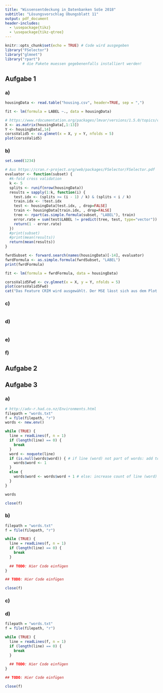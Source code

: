```yaml
---
title: "Wissensentdeckung in Datenbanken SoSe 2018"
subtitle: "Lösungsvorschlag Übungsblatt 11"
output: pdf_document
header-includes: 
  - \usepackage{tikz}
  - \usepackage{tikz-qtree}
---
```


```r
knitr::opts_chunk$set(echo = TRUE) # Code wird ausgegeben
library("FSelector")
library("glmnet")
library("rpart")
        # die Pakete muessen gegebenenfalls installiert werden!
```
## Aufgabe 1

### a)
```r
housingData <- read.table("housing.csv", header=TRUE, sep = ",")

fit <- lm(formula = LABEL ~., data = housingData)

# https://www.rdocumentation.org/packages/lmvar/versions/1.5.0/topics/cv.lm
X <- as.matrix(housingData[,1:13])
Y <- housingData[,14]
corssValid5 <- cv.glmnet(x = X, y = Y, nfolds = 5)
plot(corssValid5)

```

### b)
```r
set.seed(1234)

# Aus https://cran.r-project.org/web/packages/FSelector/FSelector.pdf
evaluator <- function(subset) {
  #k-fold cross validation
  k <- 5
  splits <- runif(nrow(housingData))
  results = sapply(1:k, function(i) {
    test.idx <- (splits >= (i - 1) / k) & (splits < i / k)
    train.idx <- !test.idx
    test <- housingData[test.idx, , drop=FALSE]
    train <- housingData[train.idx, , drop=FALSE]
    tree <- rpart(as.simple.formula(subset, "LABEL"), train)
    error.rate = sum(test$LABEL != predict(tree, test, type="vector")) / nrow(test)
    return(1 - error.rate)
  })
  #print(subset)
  #print(mean(results))
  return(mean(results))
}

fwrdSubset <- forward.search(names(housingData)[-14], evaluator)
fwrdFormula <- as.simple.formula(fwrdSubset, "LABEL")
print(fwrdFormula)

fit <- lm(formula = fwrdFormula, data = housingData)

corssValid5Fwd <- cv.glmnet(x = X, y = Y, nfolds = 5)
plot(corssValid5Fwd)
cat("Das Feature CRIM wird ausgewählt. Der MSE lässt sich aus dem Plot ablesen.")
```

### c)
```r
```

### d)
```r
```

### e)

### f)

## Aufgabe 2
\begin{table}[]
\begin{tabular}{lllll}
\hline
Algorithmus            & Online & Laufzeit        & Speicher        & Aufgabe        \\ \hline
Naive Bayes            & nein   & $\mathcal O(N)$ & $\mathcal O(K)$ & Klassifikation \\
Random Forest          &        &                 &                 &                \\
Logistische Regression &        &                 &                 &                \\
Neuronales Netzwerk    &        &                 &                 &                \\
K-MEANS                &        &                 &                 &                \\
FP-Growth              &        &                 &                 &                \\ \hline
\end{tabular}
\end{table}

## Aufgabe 3

### a)
```r
# http://adv-r.had.co.nz/Environments.html
filepath = "words.txt"
f = file(filepath, "r")
words <- new.env()

while (TRUE) {
  line = readLines(f, n = 1)
  if (length(line) == 0) {
    break
  }
  word <- noquote(line)
  if (is.null(words$word)) { # if line (word) not part of words: add to env.
    words$word <- 1
  }
  else {
    words$word <- words$word + 1 # else: increase count of line (word)
  }
}

words 

close(f)
```

### b)
```r
filepath = "words.txt"
f = file(filepath, "r")

while (TRUE) {
  line = readLines(f, n = 1)
  if (length(line) == 0) {
    break
  }
  
  ## TODO: Hier Code einfügen
}

## TODO: Hier Code einfügen

close(f)
```

### c)

### d)
```r
filepath = "words.txt"
f = file(filepath, "r")

while (TRUE) {
  line = readLines(f, n = 1)
  if (length(line) == 0) {
    break
  }
  
  ## TODO: Hier Code einfügen
}

## TODO: Hier Code einfügen

close(f)
```